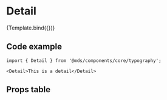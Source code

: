
<Meta title="Components/core/typography/Detail" component={Detail} />

# Detail

<Description of={Detail} />


<Canvas withToolbar>
  <Story name="Default" args={{ children: 'This is a detail' }}>
    {Template.bind({})}
  </Story>
</Canvas>

## Code example

```tsx
import { Detail } from '@mds/components/core/typography';
```

```tsx
<Detail>This is a detail</Detail>
```

## Props table

<ArgsTable of={Detail} />
